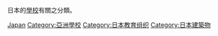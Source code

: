 {{Catnav|頁面分類|日本|日本教育|日本教育機關|frame=1}}
{{Catnav|頁面分類|社会|经济|产业|教育|教育方法|學校教育|学校|frame=1}}
{{Catnav|頁面分類|社会|组织|非营利组织|教育機關|学校|frame=1}}

{{Commonscat|Schools in Japan}}
日本的[[學校|學校]]有關之分類。

[[Category:各國學校|Japan]]
[[Category:亞洲學校|Category:亞洲學校]]
[[Category:日本教育组织|Category:日本教育组织]]
[[Category:日本建築物|Category:日本建築物]]